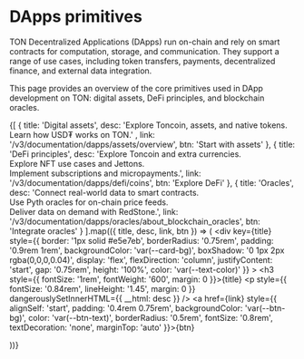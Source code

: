 
# DApps primitives

TON Decentralized Applications (DApps) run on-chain and rely on smart contracts for computation, storage, and communication. They support a range of use cases, including token transfers, payments, decentralized finance, and external data integration.

This page provides an overview of the core primitives used in DApp development on TON: digital assets, DeFi principles, and blockchain oracles.

<div style={{
  display: 'grid',
  gridTemplateColumns: 'repeat(auto-fit, minmax(250px, 1fr))',
  gap: '1.25rem',
  marginTop: '1.5rem'
}}>

  {[
    {
      title: 'Digital assets',
      desc: 'Explore Toncoin, assets, and native tokens. <br> Learn how USD₮ works on TON.' ,
      link: '/v3/documentation/dapps/assets/overview',
      btn: 'Start with assets'
    },
    {
      title: 'DeFi principles',
      desc: 'Explore Toncoin and extra currencies. <br> Explore NFT use cases and Jettons. <br>  Implement subscriptions and micropayments.',
      link: '/v3/documentation/dapps/defi/coins',
      btn: 'Explore DeFi'
    },
    {
      title: 'Oracles',
      desc: 'Connect real-world data to smart contracts. <br> Use Pyth oracles for on-chain price feeds. <br> Deliver data on demand with RedStone.',
      link: '/v3/documentation/dapps/oracles/about_blockchain_oracles',
      btn: 'Integrate oracles'
    }
  ].map(({ title, desc, link, btn }) => (
    <div
      key={title}
      style={{
        border: '1px solid  #e5e7eb',
        borderRadius: '0.75rem',
        padding: '0.9rem 1rem',
        backgroundColor: 'var(--card-bg)',
        boxShadow: '0 1px 2px rgba(0,0,0,0.04)',
        display: 'flex',
        flexDirection: 'column',
        justifyContent: 'start',
        gap: '0.75rem',
        height: '100%',
        color: 'var(--text-color)'
      }}
    >
      <h3 style={{ fontSize: '1rem', fontWeight: '600', margin: 0 }}>{title}</h3>
      <p style={{ fontSize: '0.84rem', lineHeight: '1.45', margin: 0 }} dangerouslySetInnerHTML={{ __html: desc }} />
      <a href={link} style={{
        alignSelf: 'start',
        padding: '0.4rem 0.75rem',
        backgroundColor: 'var(--btn-bg)',
        color: 'var(--btn-text)',
        borderRadius: '0.5rem',
        fontSize: '0.8rem',
        textDecoration: 'none',
        marginTop: 'auto'
      }}>{btn}</a>
    </div>
  ))}
</div>

<Feedback/>